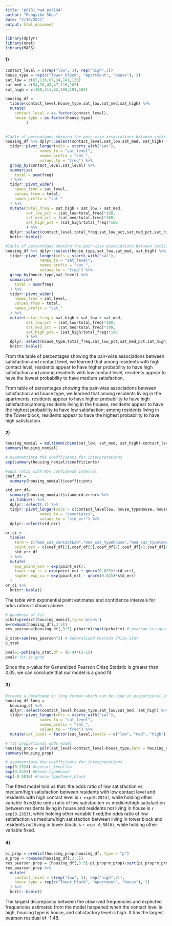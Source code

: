 ```yaml
---
title: "p8131_hw4_ps3194"
author: "Pangsibo Shen"
date: "2/19/2021"
output: html_document
---
```


```r
library(dplyr)
library(nnet)
library(MASS)
```

#### 1)

```r
contact_level = c(rep("low", 3), rep("high",3))
house_type = rep(c("Tower_block", "Apartment", "House"), 2)
sat_low = c(65,130,67,34,141,130)
sat_med = c(54,76,48,47,116,105)
sat_high = c(100,111,62,100,191,104)

housing_df =
  tibble(contact_level,house_type,sat_low,sat_med,sat_high) %>%
  mutate(
    contact_level = as.factor(contact_level),
    house_type = as.factor(house_type)
         )
  

#Table of percentages showing the pair-wise associations between satisfaction and contact level
housing_df %>% dplyr::select(contact_level,sat_low,sat_med, sat_high) %>%
  tidyr::pivot_longer(cols = starts_with("sat"),
               names_to = "sat_level",
               names_prefix = "sat_",
               values_to = "freq") %>%
  group_by(contact_level,sat_level) %>%
  summarise(
    total = sum(freq)
  ) %>%
  tidyr::pivot_wider(
    names_from = sat_level,
    values_from = total,
    names_prefix = "sat_"
  ) %>%
  mutate(total_freq = sat_high + sat_low + sat_med,
         sat_low_pct = (sat_low/total_freq)*100,
         sat_med_pct = (sat_med/total_freq)*100,
         sat_high_pct = (sat_high/total_freq)*100
         ) %>%
  dplyr::select(contact_level,total_freq,sat_low_pct,sat_med_pct,sat_high_pct) %>%
  knitr::kable()

#Table of percentages showing the pair-wise associations between satisfaction and house type
housing_df %>% dplyr::select(house_type,sat_low,sat_med, sat_high) %>%
  tidyr::pivot_longer(cols = starts_with("sat"),
               names_to = "sat_level",
               names_prefix = "sat_",
               values_to = "freq") %>%
  group_by(house_type,sat_level) %>%
  summarise(
    total = sum(freq)
  ) %>%
  tidyr::pivot_wider(
    names_from = sat_level,
    values_from = total,
    names_prefix = "sat_"
  ) %>%
  mutate(total_freq = sat_high + sat_low + sat_med,
         sat_low_pct = (sat_low/total_freq)*100,
         sat_med_pct = (sat_med/total_freq)*100,
         sat_high_pct = (sat_high/total_freq)*100
         ) %>%
  dplyr::select(house_type,total_freq,sat_low_pct,sat_med_pct,sat_high_pct) %>%
  knitr::kable()

```
From the table of percentages showing the pair-wise associations between satisfaction and contact level, we learned that among residents with high contact level, residents appear to have higher probability to have high satisfaction and among residents with low contact level, residents appear to have the lowest probability to have medium satisfaction. 

From table of percentages showing the pair-wise associations between satisfaction and house type, we learned that among residents living in the apartments, residents appear to have higher probability to have high satisfaction;among residents living in the houses, residents appear to have the highest probability to have low satisfaction; among residents living in the Tower block, residents appear to have the highest probability to have high satisfaction.

#### 2)

```r
housing_nomial = multinom(cbind(sat_low, sat_med, sat_high)~contact_level+house_type, data = housing_df)
summary(housing_nomial)

# exponentiate the coefficients for interpretations
exp(summary(housing_nomial)$coefficients)
```


```r
#odds ratio with 95% confidence interval
coef_df = 
  summary(housing_nomial)$coefficients

std_err_df=
  summary(housing_nomial)$standard.errors %>%
  as_tibble() %>%
  dplyr::select(-1) %>%
  tidyr::pivot_longer(cols = c(contact_levellow, house_typeHouse, house_typeTower_block),
               names_to = "covariates",
               values_to = "std_err") %>%
  dplyr::select(std_err)

or_ci =
  tibble(
    term = c("med_sat_contactLow","med_sat_typehouse","med_sat_typetowerblock","high_sat_contactLow","high_sat_typehouse","high_sat_typetowerblock"),
    point_est = c(coef_df[3],coef_df[5],coef_df[7],coef_df[4],coef_df[6],coef_df[8]),
    std_err_df
  ) %>%
  mutate(
    exp_point_est = exp(point_est),
    lower_exp_ci = exp(point_est + qnorm(0.025)*std_err),
    higher_exp_ci = exp(point_est - qnorm(0.025)*std_err)
  )
or_ci %>%
  knitr::kable()
```

The table with exponential point estimates and confidence intervals for odds ratios is shown above. 


```r
# goodness of fit
pihat=predict(housing_nomial,type='probs') 
m=rowSums(housing_df[,3:5])
res_pearson=(housing_df[,3:5]-pihat*m)/sqrt(pihat*m) # pearson residuals 

G_stat=sum(res_pearson^2) # Generalized Pearson Chisq Stat
G_stat

pval=1-pchisq(G_stat,df = (6-4)*(3-1)) 
pval# fit is good
```
Since the p-value for Generalized Pearson Chisq Statistic is greater than 0.05, we can conclude that our model is a good fit.

#### 3）

```r
#create a dataframe in long format which can be used in proportional odds model
housing_df_long = 
  housing_df %>%
  dplyr::select(contact_level,house_type,sat_low,sat_med, sat_high) %>%
  tidyr::pivot_longer(cols = starts_with("sat"),
               names_to = "sat_level",
               names_prefix = "sat_",
               values_to = "freq") %>%
  mutate(sat_level = factor(sat_level,levels = c("low", "med", "high")))

# fit proportional odds model
housing_prop = polr(sat_level~contact_level+house_type,data = housing_df_long,weights = freq)
summary(housing_prop)

# exponentiate the coefficients for interpretations
exp(0.2524) #contact_levellow
exp(0.2353) #house_typeHouse       
exp(-0.5010) #house_typeTower_block  
```
The fitted model told us that: the odds ratio of low satisfaction vs medium/high satisfaction between residents with low contact level and residents with high contact level is `r exp(0.2524)`, while holding other variable fixed;the odds ratio of low satisfaction vs medium/high satisfaction between residents living in house and residents not living in house is `r exp(0.2353)`, while holding other variable fixed;the odds ratio of low satisfaction vs medium/high satisfaction between living in tower block and residents not living in tower block is `r exp(-0.5010)`, while holding other variable fixed.

#### 4）

```r
pi_prop = predict(housing_prop,housing_df, type = "p")
m_prop = rowSums(housing_df[,3:5])
res_pearson_prop = (housing_df[,3:5]-pi_prop*m_prop)/sqrt(pi_prop*m_prop)
res_pearson_prop %>%
  mutate(
    contact_level = c(rep("low", 3), rep("high",3)),
    house_type = rep(c("Tower_block", "Apartment", "House"), 2)
  ) %>%
  knitr::kable()
```

The largest discrepancy between the observed frequencies and expected frequencies estimated from the model happened when the contact level is high, housing type is house, and satisfactory level is high. It has the largest pearson residual of -1.48.

